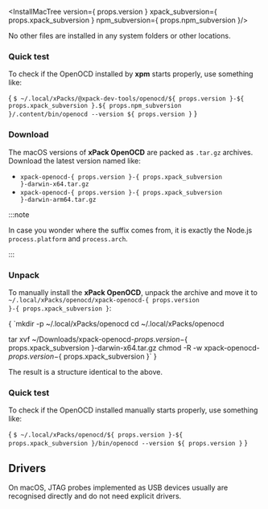 

<InstallEasy/>

<InstallMacTree version={ props.version } xpack_subversion={ props.xpack_subversion } npm_subversion={ props.npm_subversion }/>

No other files are installed in any system folders or other locations.

<UninstallEasy/>

### Quick test

To check if the OpenOCD installed by **xpm** starts properly, use something like:

<CodeBlock language="console"> {
`$ ~/.local/xPacks/@xpack-dev-tools/openocd/${ props.version }-${ props.xpack_subversion }.${ props.npm_subversion }/.content/bin/openocd --version
${ props.version }`
}</CodeBlock>

<InstallManual/>

### Download

The macOS versions of **xPack OpenOCD**
are packed as `.tar.gz` archives.
Download the latest version named like:

* <code>xpack-openocd-{ props.version }-{ props.xpack_subversion }-darwin-x64.tar.gz</code>
* <code>xpack-openocd-{ props.version }-{ props.xpack_subversion }-darwin-arm64.tar.gz</code>

:::note

In case you wonder where the suffix comes
from, it is exactly the Node.js `process.platform` and `process.arch`.

:::

### Unpack

To manually install the <b>xPack OpenOCD</b>,
unpack the archive and move it to <code>~/.local/xPacks/openocd/xpack-openocd-{ props.version }-{ props.xpack_subversion }</code>:

<CodeBlock language="console"> {
`mkdir -p ~/.local/xPacks/openocd
cd ~/.local/xPacks/openocd

tar xvf ~/Downloads/xpack-openocd-${ props.version }-${ props.xpack_subversion }-darwin-x64.tar.gz
chmod -R -w xpack-openocd-${ props.version }-${ props.xpack_subversion }`
}</CodeBlock>

<InstallManualInfo/>

The result is a structure identical to the above.

### Quick test

To check if the OpenOCD installed manually starts properly, use something like:

<CodeBlock language="console"> {
`$ ~/.local/xPacks/openocd/${ props.version }-${ props.xpack_subversion }/bin/openocd --version
${ props.version }`
}</CodeBlock>

## Drivers

On macOS, JTAG probes implemented as USB devices usually are
recognised directly and do not need explicit drivers.
